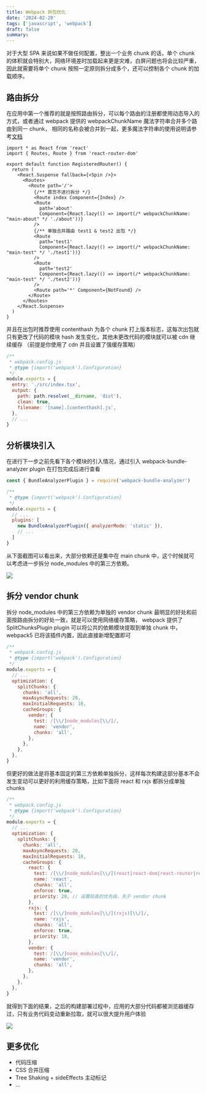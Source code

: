 ```yaml
---
title: Webpack 拆包优化
date: '2024-02-20'
tags: ['javascript', 'webpack']
draft: false
summary: 
---
```


对于大型 SPA 来说如果不做任何配置，整出一个业务 chunk 的话，单个 chunk 的体积就会特别大，网络环境差时加载起来更是灾难，白屏问题也将会比较严重，
因此就需要将单个 chunk 按照一定原则拆分成多个，还可以控制各个 chunk 的加载顺序。

## 路由拆分

在应用中第一个推荐的就是按照路由拆分，可以每个路由的注册都使用动态导入的方式，或者通过 webpack 提供的 webpackChunkName 魔法字符串合并多个路由到同一 chunk，
相同的名称会被合并到一起，更多魔法字符串的使用说明请参考[文档](https://webpack.js.org/api/module-methods/#magic-comments)

```tsx
import * as React from 'react'
import { Routes, Route } from 'react-router-dom'

export default function RegisteredRouter() {
  return (
    <React.Suspense fallback={<Spin />}>
      <Routes>
        <Route path='/'>
          {/** 首页不进行拆分 */}
          <Route index Component={Index} />
          <Route
            path='about'
            Component={React.lazy(() => import(/* webpackChunkName: "main-about" */ './about'))}
          />
          {/** 单独合并路由 test1 & test2 出包 */}
          <Route
            path='test1'
            Component={React.lazy(() => import(/* webpackChunkName: "main-test" */ './test1'))}
          />
          <Route
            path='test2'
            Component={React.lazy(() => import(/* webpackChunkName: "main-test" */ './test2'))}
          />
          <Route path='*' Component={NotFound} />
        </Route>
      </Routes>
    </React.Suspense>
  )
}
```

并且在出包时推荐使用 contenthash 为各个 chunk 打上版本标志，这每次出包就只有更改了代码的模块 hash 发生变化，其他未更改代码的模块就可以被 cdn 继续缓存
（前提是你使用了 cdn 并且设置了强缓存策略）

```js
/**
 * webpack.config.js
 * @type {import('webpack').Configuration}
 */
module.exports = {
  entry: './src/index.tsx',
  output: {
    path: path.resolve(__dirname, 'dist'),
    clean: true,
    filename: '[name].[contenthash].js',
  },
  // ...
}
```

## 分析模块引入

在进行下一步之前先看下各个模块的引入情况，通过引入 webpack-bundle-analyzer plugin 在打包完成后进行查看

```js
const { BundleAnalyzerPlugin } = require('webpack-bundle-analyzer')

/**
 * @type {import('webpack').Configuration}
 */
module.exports = {
  // ...
  plugins: [
    new BundleAnalyzerPlugin({ analyzerMode: 'static' }),
    // ...
  ]
}
```

从下面截图可以看出来，大部分依赖还是集中在 main chunk 中，这个时候就可以考虑进一步拆分 node_modules 中的第三方依赖。

<img src="/static/images/mdx/webpack-split-route.png" />

## 拆分 vendor chunk

拆分 node_modules 中的第三方依赖为单独的 vendor chunk 最明显的好处和前面按路由拆分的好处一致，就是可以使用网络缓存策略，
webpack 提供了 SplitChunksPlugin plugin 可以将公共的依赖模块提取到单独 chunk 中，webpack5 已将该插件内置，因此直接新增配置即可

```js
/**
 * webpack.config.js
 * @type {import('webpack').Configuration}
 */
module.exports = {
  // ...
  optimization: {
    splitChunks: {
      chunks: 'all',
      maxAsyncRequests: 20,
      maxInitialRequests: 10,
      cacheGroups: {
        vendor: {
          test: /[\\/]node_modules[\\/]/,
          name: 'vendor',
          chunks: 'all',
        },
      },
    },
  },
}
```

但更好的做法是将基本固定的第三方依赖单独拆分，这样每次构建这部分基本不会发生变动可以更好的利用缓存策略，比如下面将 react 和 rxjs 都拆分成单独 chunks

```js
/**
 * webpack.config.js
 * @type {import('webpack').Configuration}
 */
module.exports = {
  // ...
  optimization: {
    splitChunks: {
      chunks: 'all',
      maxAsyncRequests: 20,
      maxInitialRequests: 10,
      cacheGroups: {
        react: {
          test: /[\\/]node_modules[\\/](react|react-dom|react-router|react-router-dom)[\\/]/,
          name: 'react',
          chunks: 'all',
          enforce: true,
          priority: 20, // 设置较高的优先级，先于 vendor chunk
        },
        rxjs: {
          test: /[\\/]node_modules[\\/](rxjs)[\\/]/,
          name: 'rxjs',
          chunks: 'all',
          enforce: true,
          priority: 10,
        },
        vendor: {
          test: /[\\/]node_modules[\\/]/,
          name: 'vendor',
          chunks: 'all',
        },
      },
    },
  },
}
```

就得到下面的结果，之后的构建部署过程中，应用的大部分代码都被浏览器缓存过，只有业务代码变动重新拉取，就可以很大提升用户体验

<img src="/static/images/mdx/webpack-split-route-vendor.png" />

## 更多优化

- 代码压缩
- CSS 合并压缩
- Tree Shaking + sideEffects 主动标记
- ...
